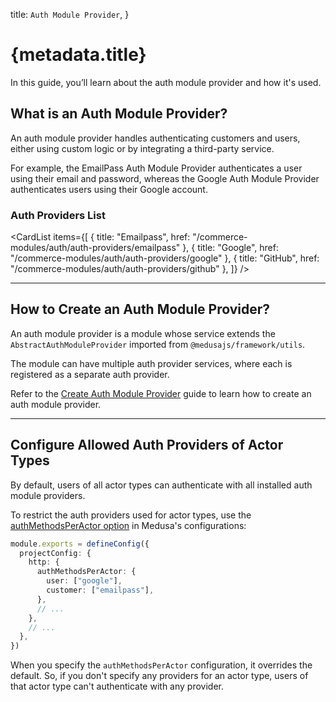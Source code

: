 
  title: `Auth Module Provider`,
}

# {metadata.title}

In this guide, you’ll learn about the auth module provider and how it's used.

## What is an Auth Module Provider?

An auth module provider handles authenticating customers and users, either using custom logic or by integrating a third-party service.

For example, the EmailPass Auth Module Provider authenticates a user using their email and password, whereas the Google Auth Module Provider authenticates users using their Google account.

### Auth Providers List

<CardList
  items={[
    {
      title: "Emailpass",
      href: "/commerce-modules/auth/auth-providers/emailpass"
    },
    {
      title: "Google",
      href: "/commerce-modules/auth/auth-providers/google"
    },
    {
      title: "GitHub",
      href: "/commerce-modules/auth/auth-providers/github"
    },
  ]}
/>

---

## How to Create an Auth Module Provider?

An auth module provider is a module whose service extends the `AbstractAuthModuleProvider` imported from `@medusajs/framework/utils`.

The module can have multiple auth provider services, where each is registered as a separate auth provider.

Refer to the [Create Auth Module Provider](/references/auth/provider) guide to learn how to create an auth module provider.

---

## Configure Allowed Auth Providers of Actor Types

By default, users of all actor types can authenticate with all installed auth module providers.

To restrict the auth providers used for actor types, use the [authMethodsPerActor option](!docs!/learn/configurations/medusa-config#httpauthMethodsPerActor) in Medusa's configurations:

```ts title="medusa-config.ts"
module.exports = defineConfig({
  projectConfig: {
    http: {
      authMethodsPerActor: {
        user: ["google"],
        customer: ["emailpass"],
      },
      // ...
    },
    // ...
  },
})
```

<Note title="Important">

When you specify the `authMethodsPerActor` configuration, it overrides the default. So, if you don't specify any providers for an actor type, users of that actor type can't authenticate with any provider.

</Note>
